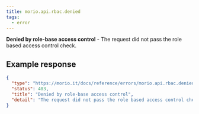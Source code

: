 ```yaml
---
title: morio.api.rbac.denied
tags:
  - error
---
```


<!-- MORIO_AUTO_GENERATED_CONTENT_STARTS - Manual changes made below will be overwritten -->

**Denied by role-base access control** - The request did not pass the role based access control check.

<!-- MORIO_AUTO_GENERATED_CONTENT_ENDS - Manual changes made above will be overwritten -->

<!-- MORIO_AUTO_GENERATED_CONTENT_STARTS - Manual changes made below will be overwritten -->

## Example response

```json
{
  "type": "https://morio.it/docs/reference/errors/morio.api.rbac.denied",
  "status": 403,
  "title": "Denied by role-base access control",
  "detail": "The request did not pass the role based access control check."
}
```

<!-- MORIO_AUTO_GENERATED_CONTENT_ENDS - Manual changes made above will be overwritten -->
